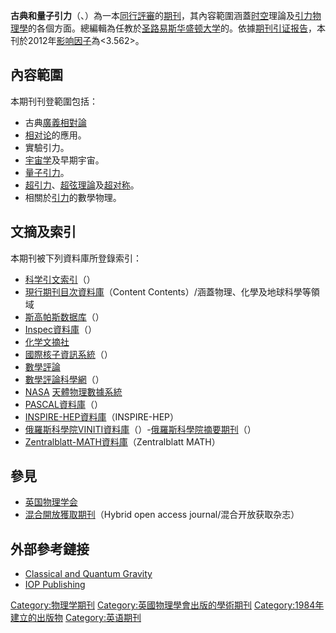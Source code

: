{{noteTA
|T=zh-hant:古典和量子引力; zh-hans:经典和量子引力
|G1=Physics
}}
{{Infobox Journal
| title        = 古典和量子引力（期刊）<br>({{lang|en|Classical and Quantum Gravity}})
| cover        = <!--[[File:Classical_and_Quantum_Gravity.gif|File:Classical and Quantum Gravity.gif]]-->
| editor       = [[克利福德馬丁·威爾|克利福德馬丁·威爾]]
| discipline   = 引力物理學
| language     = 英語
| abbreviation = {{lang|en|Classical Quant. Grav., CQG}}
| publisher    = [[英国物理学会|英国物理学会]]出版（IOP）
| country      = 英國
| frequency    = 24
| history      =  1984年－目前（古典和量子引力）<br /> 1984年之前的古典和量子引力"的文章刊登在[[物理学杂志A|物理学杂志A]]上
| openaccess   = [[混合開放獲取期刊|混合開放獲取期刊]]
| impact       = 3.562
| impact-year  = 2012
| website      = http://iopscience.org/cqg
| link1        =
| link1-name   =
| link2        =
| link2-name   =
| RSS          =
| atom         =
| JSTOR        =
| OCLC         = 
| LCCN         =
| CODEN        = CQGRDG
| ISSN         = 0264-9381
| eISSN        = 1361-6382
}}

'''古典和量子引力'''（{{lang|en|Classical and Quantum Gravity}}、{{lang|en|CQG}}）為一本[[同行評審|同行評審]]的[[期刊|期刊]]，其內容範圍涵蓋[[时空|时空]]理論及[[引力|引力]][[物理學|物理學]]的各個方面。總編輯為任教於[[圣路易斯华盛顿大学|圣路易斯华盛顿大学]]的{{link-en|克利福德馬丁·威爾|Clifford Martin Will}}。依據[[期刊引证报告|期刊引证报告]]，本刊於2012年[[影响因子|影响因子]]為<3.562>。

==內容範圍==
本期刊刊登範圍包括：
* 古典[[廣義相對論|廣義相對論]] 
* [[相对论|相对论]]的應用。
* 實驗引力。
* [[宇宙学|宇宙学]]及早期宇宙。
* [[量子引力|量子引力]]。
* [[超引力|超引力]]、[[超弦理論|超弦理論]]及[[超对称|超对称]]。
* 相關於[[引力|引力]]的數學物理。

==文摘及索引==
本期刊被下列資料庫所登錄索引：
* [[科学引文索引|科学引文索引]]（{{lang|en|'''SCI'''}}）
* [[現行期刊目次資料庫|現行期刊目次資料庫]]（Content Contents）/涵蓋物理、化學及地球科學等領域
* [[斯高帕斯数据库|斯高帕斯数据库]]（{{lang|en|Scopus}}）
* [[Inspec資料庫|Inspec資料庫]]（{{lang|en|Inspec}}）
* [[化学文摘社|化学文摘社]] 
* [[國際核子資訊系統|國際核子資訊系統]]（{{lang|en|International Nuclear Information System}}）
* [[數學評論|數學評論]] 
* [[數學評論#資料庫|數學評論科學網]]（{{lang|en|MathSciNet}}）
* [[NASA|NASA]] [[天體物理數據系統|天體物理數據系統]] 
* [[PASCAL資料庫|PASCAL資料庫]]（{{lang|en|PASCAL （database）}}）
* [[INSPIRE-HEP資料庫|INSPIRE-HEP資料庫]]（INSPIRE-HEP）
* [[俄羅斯科學院VINITI資料庫|俄羅斯科學院VINITI資料庫]]（{{lang|en|VINITI}}）-[[俄羅斯科學院摘要期刊|俄羅斯科學院摘要期刊]]（{{lang|en|Реферативный журнал}}）
* [[Zentralblatt-MATH資料庫|Zentralblatt-MATH資料庫]]（Zentralblatt MATH）

==參見==
*[[英国物理学会|英国物理学会]]
*[[混合開放獲取期刊|混合開放獲取期刊]]（Hybrid open access journal/混合开放获取杂志）

==外部參考鏈接==
*[http://iopscience.org/cqg Classical and Quantum Gravity]
*[http://ioppublishing.org/ IOP Publishing]{{Wayback|url=http://ioppublishing.org/ |date=20191127045538 }}

[[Category:物理学期刊|Category:物理学期刊]]
[[Category:英國物理學會出版的學術期刊|Category:英國物理學會出版的學術期刊]]
[[Category:1984年建立的出版物|Category:1984年建立的出版物]]
[[Category:英语期刊|Category:英语期刊]]